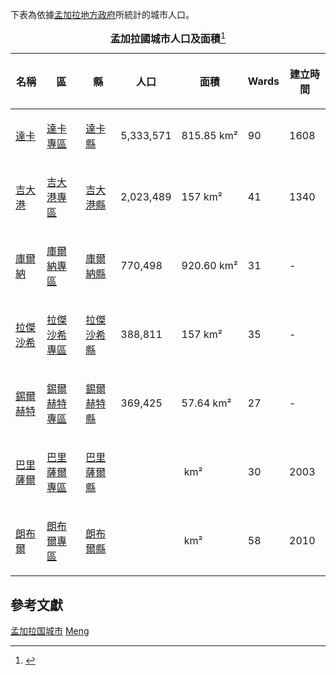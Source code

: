 {{Politics of Bangladesh}}
下表為依據[[孟加拉|孟加拉]][[地方政府|地方政府]]所統計的城市人口。
{| class="toccolours sortable" border="1" cellpadding="3" style="border-collapse:collapse"
|+ '''孟加拉國城市人口及面積'''<ref name="census1">{{cite web |  accessdate = September 3, 2007 |  url = http://www.bbs.gov.bd/dataindex/census/metropot.pdf |  format = PDF |  title = Household and Population of Statistical Metropolitan Areas in Bangladesh - 2001 |  publisher = Population Census Wing, BBS. |  deadurl = yes |  archiveurl = https://web.archive.org/web/20070928093643/http://www.bbs.gov.bd/dataindex/census/metropot.pdf |  archivedate = 2007年9月28日 }}</ref>
|- bgcolor=lightgrey
!名稱
!區
!縣
!人口
!面積
!Wards
!建立時間
|-
| [[达卡市|達卡]] || [[達卡專區|達卡專區]] || [[達卡縣|達卡縣]] || 5,333,571 || 815.85 km² || 90 || 1608
|-
| [[吉大港市|吉大港]] || [[吉大港專區|吉大港專區]] || [[吉大港縣|吉大港縣]] ||  2,023,489 || 157 km² || 41 || 1340
|-
| [[库尔纳市|庫爾納]] || [[庫爾納專區|庫爾納專區]] || [[庫爾納縣|庫爾納縣]] || 770,498 || 920.60 km² || 31 || -
|-
| [[拉杰沙希市|拉傑沙希]] || [[拉傑沙希專區|拉傑沙希專區]] || [[拉傑沙希縣|拉傑沙希縣]] ||  388,811 || 157 km² || 35 || -
|-
| [[锡尔赫特市|錫爾赫特]] || [[錫爾赫特專區|錫爾赫特專區]] || [[錫爾赫特縣|錫爾赫特縣]] ||  369,425 || 57.64 km² || 27 || -
|-
| [[巴里薩爾市|巴里薩爾]] || [[巴里薩爾專區|巴里薩爾專區]] || [[巴里薩爾縣|巴里薩爾縣]] ||   ||  km² || 30 || 2003
|-
| [[朗布尔市|朗布爾]] || [[朗布爾專區|朗布爾專區]] || [[朗布爾縣|朗布爾縣]] || ||  km² || 58 || 2010
|}
==參考文獻==
{{reflist}}

{{亚洲题目|城市列表}}
{{孟加拉國主題}}

[[Category:孟加拉国城市|]]
[[Category:亞洲城市列表|Meng]]